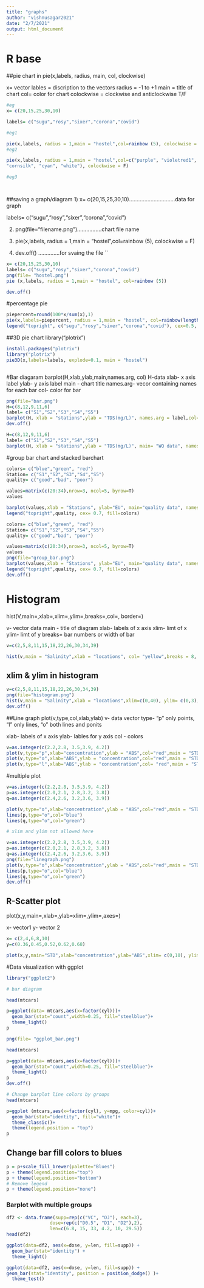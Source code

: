 ```yaml
---
title: "graphs"
author: "vishnusagar2021"
date: "2/7/2021"
output: html_document
---
```

# R base
##pie chart in 
pie(x,labels, radius, main, col, clockwise)

x= vector
lables = discription to the vectors
radius = -1 to +1
main = title of chart
col= color for chart
colockwise = clockwise and anticlockwise  T/F


```r
#eg
x= c(20,15,25,30,10)

labels= c("sugu","rosy","sixer","corona","covid")

#eg1

pie(x,labels, radius = 1,main = "hostel",col=rainbow (5), colockwise = F)
#eg2

pie(x,labels, radius = 1,main = "hostel",col=c("purple", "violetred1", "green3",
"cornsilk", "cyan", "white"), colockwise = F)

#eg3




```

##saving a graph/diagram
1) x= c(20,15,25,30,10)..............................data for graph

labels= c("sugu","rosy","sixer","corona","covid")

2) png(file="filename.png")................chart file name

3) pie(x,labels, radius = 1,main = "hostel",col=rainbow (5), colockwise = F)

4) dev.off() ..............for svaing the file
``


```r
x= c(20,15,25,30,10)
labels= c("sugu","rosy","sixer","corona","covid")
png(file= "hostel.png")
pie (x,labels, radius = 1,main = "hostel", col=rainbow (5))

dev.off()
```
#percentage pie
```r
piepercent=round(100*x/sum(x),1)
pie(x,labels=piepercent, radius = 1,main = "hostel", col=rainbow(length(x)))
legend("topright", c("sugu","rosy","sixer","corona","covid"), cex=0.5, fill=rainbow(length(x)))

```
##3D pie chart
library("plotrix")
```r
install.packages("plotrix")
library("plotrix")
pie3D(x,labels=labels, explode=0.1, main = "hostel")



```
#Bar diagaram
barplot(H,xlab,ylab,main,names.arg, col)
H-data
xlab- x axis label
ylab- y axis label
main - chart title
names.arg- vecor containing names for each bar
col- color for bar
```r
png(file="bar.png")
H=c(8,12,9,11,6)
label= c("S1","S2","S3","S4","S5")
barplot(H, xlab = "stations",ylab = "TDS(mg/L)", names.arg = label,col= "blue", border = "black")
dev.off()

```
```r
H=c(8,12,9,11,6)
label= c("S1","S2","S3","S4","S5")
barplot(H, xlab = "stations",ylab = "TDS(mg/L)", main= "WQ data", names.arg = label,col= "blue", border = "black")
```
#group bar chart and stacked barchart

```r
colors= c("blue","green", "red")
Station= c("S1","S2","S3","S4","S5")
quality= c("good","bad", "poor")

values=matrix(c(20:34),nrow=3, ncol=5, byrow=T)
values

barplot(values,xlab = "Stations", ylab="EU", main="quality data", names.arg = Station, col=colors, border= "black")
legend("topright",quality, cex= 0.7, fill=colors)
```

```r
colors= c("blue","green", "red")
Station= c("S1","S2","S3","S4","S5")
quality= c("good","bad", "poor")

values=matrix(c(20:34),nrow=3, ncol=5, byrow=T)
values
png(file="group_bar.png")
barplot(values,xlab = "Stations", ylab="EU", main="quality data", names.arg = Station, col=colors, border= "black")
legend("topright",quality, cex= 0.7, fill=colors)
dev.off()
```
# Histogram
hist(V,main=,xlab=,xlim=,ylim=,breaks=,col=, border=)

v- vector data
main - title of diagram
xlab- labels of x axis
xlim- limt of x
ylim- limt of y
breaks= bar numbers or width of bar

```r
v=c(2,5,8,11,15,18,22,26,30,34,39)

hist(v,main = "Salinity",xlab = "locations", col= "yellow",breaks = 8, border="black")
```
## xlim & ylim in histogram
```r
v=c(2,5,8,11,15,18,22,26,30,34,39)
png(file="histogram.png")
hist(v,main = "Salinity",xlab = "locations",xlim=c(0,40), ylim= c(0,3), col= "yellow",breaks = 8, border="black")
dev.off()
```
##Line graph
plot(v,type,col,xlab,ylab)
v- data vector
type- "p" only points, "l" only lines, "o" both lines and ponits

xlab- labels of x axis
ylab- lables for y axis
col - colors

```r
v=as.integer(c(2.2,2.8, 3.5,3.9, 4.2))
plot(v,type="p",xlab="concentration",ylab = "ABS",col="red",main = "STD")
plot(v,type="o",xlab="ABS",ylab = "concentration",col="red",main = "STD")
plot(v,type="l",xlab="ABS",ylab = "concentration",col= "red",main = "STD")
```
#multiple plot
```r
v=as.integer(c(2.2,2.8, 3.5,3.9, 4.2))
p=as.integer(c(2.0,2.1, 2.8,3.2, 3.8))
q=as.integer(c(2.4,2.6, 3.2,3.6, 3.9))

plot(v,type="o",xlab="concentration",ylab = "ABS",col="red",main = "STD")
lines(p,type="o",col="blue")
lines(q,type="o",col="green")

# xlim and ylim not allowed here

```
```r
v=as.integer(c(2.2,2.8, 3.5,3.9, 4.2))
p=as.integer(c(2.0,2.1, 2.8,3.2, 3.8))
q=as.integer(c(2.4,2.6, 3.2,3.6, 3.9))
png(file="linegraph.png")
plot(v,type="o",xlab="concentration",ylab = "ABS",col="red",main = "STD")
lines(p,type="o",col="blue")
lines(q,type="o",col="green")
dev.off()
```
## R-Scatter plot
plot(x,y,main=,xlab=,ylab=xlim=,ylim=,axes=)

x- vector1
y- vector 2
```r
x= c(2,4,6,8,10)
y=c(0.36,0.45,0.52,0.62,0.68)

plot(x,y,main="STD",xlab="concentration",ylab="ABS",xlim= c(0,10), ylim=c(0,0.80), col="red")
```
#Data visualization with ggplot


```r
library("ggplot2")

# bar diagram

head(mtcars)

p=ggplot(data= mtcars,aes(x=factor(cyl)))+
  geom_bar(stat="count",width=0.25, fill="steelblue")+
  theme_light()
p
```
```r
png(file= "ggplot_bar.png")

head(mtcars)

p=ggplot(data= mtcars,aes(x=factor(cyl)))+
  geom_bar(stat="count",width=0.25, fill="steelblue")+
  theme_light()
p
dev.off()
```
```r
# Change barplot line colors by groups
head(mtcars)

p=ggplot (mtcars,aes(x=factor(cyl), y=mpg, color=cyl))+
  geom_bar(stat="identity", fill="white")+
  theme_classic()+
  theme(legend.position = "top")
p
```
## Change bar fill colors to blues
```r
p = p+scale_fill_brewer(palette="Blues")
p + theme(legend.position="top")
p + theme(legend.position="bottom")
# Remove legend
p + theme(legend.position="none")
```
### Barplot with multiple groups
```r
df2 <- data.frame(supp=rep(c("VC", "OJ"), each=3),
                dose=rep(c("D0.5", "D1", "D2"),2),
                len=c(6.8, 15, 33, 4.2, 10, 29.5))
head(df2)
```
```r
ggplot(data=df2, aes(x=dose, y=len, fill=supp)) +
  geom_bar(stat="identity") +
  theme_light()
```
```r
ggplot(data=df2, aes(x=dose, y=len, fill=supp)) +
geom_bar(stat="identity", position = position_dodge() )+
  theme_test()

```

